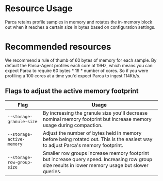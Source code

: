 # Resource Usage

Parca retains profile samples in memory and rotates the in-memory block out 
when it reaches a certain size in bytes based on configuration settings.

# Recommended resources

We recommend a rule of thumb of 60 bytes of memory for each sample.
By default the Parca-Agent profiles each core at 19Hz, which means you can expect 
Parca to require 60 bytes * 19 * number of cores. So if you were profiling a 100 cores at a time
you'd expect Parca to ingest 114Kb/s.

## Flags to adjust the active memory footprint

|           Flag            |     Usage                      |       
|---------------------------|--------------------------------|
| `--storage-granule-size`  | By increasing the granule size you'll decrease nominal memory footprint but increase memory usage during compaction. |
| `--storage-active-memory` | Adjust the number of bytes held in memory before being rotated out. This is the easiest way to adjust Parca's memory footprint. |
| `--storage-row-group-size`| Smaller row groups increase memory footprint but increase query speed. Increasing row group size results in lower memory usage but slower queries. |
